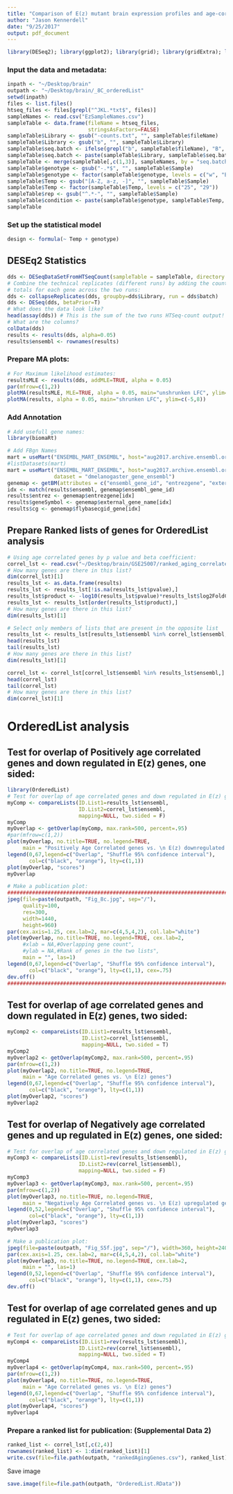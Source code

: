 ```yaml
---
title: "Comparison of E(z) mutant brain expression profiles and age-correlated probesets indicates a \"younger\" brain"
author: "Jason Kennerdell"
date: "9/25/2017"
output: pdf_document
---
```

```r
library(DESeq2); library(ggplot2); library(grid); library(gridExtra); library(genefilter)
```

### Input the data and metadata:
```r
inpath <- "~/Desktop/brain"
outpath <- "~/Desktop/brain/_8C_orderedList"
setwd(inpath)
files <- list.files()
htseq_files <- files[grepl("^JKL.*txt$", files)]
sampleNames <- read.csv("EzSampleNames.csv")
sampleTable <- data.frame(fileName = htseq_files,
                          stringsAsFactors=FALSE)
sampleTable$Library <- gsub("-counts.txt", "", sampleTable$fileName)
sampleTable$Library <- gsub("b", "", sampleTable$Library)
sampleTable$seq.batch <- ifelse(grepl("b", sampleTable$fileName), "B", "A")
sampleTable$seq.batch <- paste(sampleTable$Library, sampleTable$seq.batch)
sampleTable <- merge(sampleTable[,c(1,3)], sampleNames, by = "seq.batch")
sampleTable$genotype <- gsub("-.*$", "", sampleTable$Sample)
sampleTable$genotype <- factor(sampleTable$genotype, levels = c("w", "Ez"))
sampleTable$Temp <- gsub("[A-Z, a-z, -]", "", sampleTable$Sample)
sampleTable$Temp <- factor(sampleTable$Temp, levels = c("25", "29"))
sampleTable$rep <- gsub("^.*-", "", sampleTable$Sample)
sampleTable$condition <- paste(sampleTable$genotype, sampleTable$Temp, sep = "-")
sampleTable
```

### Set up the statistical model
```r
design <- formula(~ Temp + genotype)
```

## DESEq2 Statistics
```r
dds <- DESeqDataSetFromHTSeqCount(sampleTable = sampleTable, directory = inpath, design = design)
# Combine the technical replicates (different runs) by adding the count
# totals for each gene across the two runs:
dds <- collapseReplicates(dds, groupby=dds$Library, run = dds$batch)
dds <- DESeq(dds, betaPrior=T)
# What does the data look like?
head(assay(dds)) # This is the sum of the two runs HTSeq-count output!
# What are the columns?
colData(dds)
results <- results(dds, alpha=0.05)
results$ensembl <- rownames(results)
```

### Prepare MA plots:
```r
# For Maximum likelihood estimates:
resultsMLE <- results(dds, addMLE=TRUE, alpha = 0.05)
par(mfrow=c(1,2))
plotMA(resultsMLE, MLE=TRUE, alpha = 0.05, main="unshrunken LFC", ylim=c(-10,10))
plotMA(results, alpha = 0.05, main="shrunken LFC", ylim=c(-5,8))
```

### Add Annotation
```r
# Add usefull gene names:
library(biomaRt)

# Add FBgn Names
mart = useMart("ENSEMBL_MART_ENSEMBL", host="aug2017.archive.ensembl.org")
#listDatasets(mart)
mart = useMart("ENSEMBL_MART_ENSEMBL", host="aug2017.archive.ensembl.org",
               dataset = "dmelanogaster_gene_ensembl")
genemap <- getBM(attributes = c("ensembl_gene_id", "entrezgene", "external_gene_name", "flybasecgid_gene"), filters = "ensembl_gene_id", values = results$ensembl, mart = mart)
idx <- match(results$ensembl, genemap$ensembl_gene_id)
results$entrez <- genemap$entrezgene[idx]
results$geneSymbol <- genemap$external_gene_name[idx]
results$cg <- genemap$flybasecgid_gene[idx]
```

## Prepare Ranked lists of genes for OrderedList analysis
```r
# Using age correlated genes by p value and beta coefficient:
correl_lst <- read.csv("~/Desktop/brain/GSE25007/ranked_aging_correlated_genes_pvalue_only.csv")
# How many genes are there in this list?
dim(correl_lst)[1]
results_lst <- as.data.frame(results)
results_lst <- results_lst[!is.na(results_lst$pvalue),]
results_lst$product <- -log10(results_lst$pvalue)*results_lst$log2FoldChange
results_lst <- results_lst[order(results_lst$product),]
# How many genes are there in this list?
dim(results_lst)[1]

# Select only members of lists that are present in the opposite list
results_lst <- results_lst[results_lst$ensembl %in% correl_lst$ensembl,]
head(results_lst)
tail(results_lst)
# How many genes are there in this list?
dim(results_lst)[1]

correl_lst <- correl_lst[correl_lst$ensembl %in% results_lst$ensembl,]
head(correl_lst)
tail(correl_lst)
# How many genes are there in this list?
dim(correl_lst)[1]
```

# OrderedList analysis
## Test for overlap of Positively age correlated genes and down regulated in E(z) genes, one sided:
```r
library(OrderedList)
# Test for overlap of age correlated genes and down regulated in E(z) genes, one sided:
myComp <- compareLists(ID.List1=results_lst$ensembl, 
                       ID.List2=correl_lst$ensembl, 
                       mapping=NULL, two.sided = F)
myComp
myOverlap <- getOverlap(myComp, max.rank=500, percent=.95)
#par(mfrow=c(1,2))
plot(myOverlap, no.title=TRUE, no.legend=TRUE, 
     main = "Positively Age Correlated genes vs. \n E(z) downregulated genes")
legend(0,67,legend=c("Overlap", "Shuffle 95% confidence interval"), 
       col=c("black", "orange"), lty=c(1,1))
plot(myOverlap, "scores")
myOverlap

# Make a publication plot:
#########################################################################
jpeg(file=paste(outpath, "Fig_8c.jpg", sep="/"), 
     quality=100,
     res=300,
     width=1440, 
     height=960)
par(cex.axis=1.25, cex.lab=2, mar=c(4,5,4,2), col.lab="white")
plot(myOverlap, no.title=TRUE, no.legend=TRUE, cex.lab=2, 
     #xlab = NA,#Overlapping gene count",
     #ylab = NA,#Rank of genes in the two lists",
     main = "", las=1)
legend(0,67,legend=c("Overlap", "Shuffle 95% confidence interval"), 
       col=c("black", "orange"), lty=c(1,1), cex=.75)
dev.off()
##########################################################################
```

## Test for overlap of age correlated genes and down regulated in E(z) genes, two sided:
```r
myComp2 <- compareLists(ID.List1=results_lst$ensembl, 
                        ID.List2=correl_lst$ensembl, 
                        mapping=NULL, two.sided = T)
myComp2
myOverlap2 <- getOverlap(myComp2, max.rank=500, percent=.95)
par(mfrow=c(1,2))
plot(myOverlap2, no.title=TRUE, no.legend=TRUE, 
     main = "Age Correlated genes vs. \n E(z) genes")
legend(0,67,legend=c("Overlap", "Shuffle 95% confidence interval"), 
       col=c("black", "orange"), lty=c(1,1))
plot(myOverlap2, "scores")
myOverlap2
```

## Test for overlap of Negatively age correlated genes and up regulated in E(z) genes, one sided:
```r
# Test for overlap of age correlated genes and down regulated in E(z) genes, one sided:
myComp3 <- compareLists(ID.List1=rev(results_lst$ensembl), 
                       ID.List2=rev(correl_lst$ensembl), 
                       mapping=NULL, two.sided = F)
myComp3
myOverlap3 <- getOverlap(myComp3, max.rank=500, percent=.95)
par(mfrow=c(1,2))
plot(myOverlap3, no.title=TRUE, no.legend=TRUE, 
     main = "Negatively Age Correlated genes vs. \n E(z) upregulated genes")
legend(0,52,legend=c("Overlap", "Shuffle 95% confidence interval"), 
       col=c("black", "orange"), lty=c(1,1))
plot(myOverlap3, "scores")
myOverlap3

# Make a publication plot:
jpeg(file=paste(outpath, "Fig_S5f.jpg", sep="/"), width=360, height=240)
par(cex.axis=1.25, cex.lab=2, mar=c(4,5,4,2), col.lab="white")
plot(myOverlap3, no.title=TRUE, no.legend=TRUE, cex.lab=2,
     main = "", las=1)
legend(0,52,legend=c("Overlap", "Shuffle 95% confidence interval"), 
       col=c("black", "orange"), lty=c(1,1), cex=.75)
dev.off()
```

## Test for overlap of age correlated genes and up regulated in E(z) genes, two sided:
```r
# Test for overlap of age correlated genes and down regulated in E(z) genes, one sided:
myComp4 <- compareLists(ID.List1=rev(results_lst$ensembl), 
                       ID.List2=rev(correl_lst$ensembl), 
                       mapping=NULL, two.sided = T)
myComp4
myOverlap4 <- getOverlap(myComp4, max.rank=500, percent=.95)
par(mfrow=c(1,2))
plot(myOverlap4, no.title=TRUE, no.legend=TRUE, 
     main = "Age Correlated genes vs. \n E(z) genes")
legend(0,67,legend=c("Overlap", "Shuffle 95% confidence interval"), 
       col=c("black", "orange"), lty=c(1,1))
plot(myOverlap4, "scores")
myOverlap4
```

### Prepare a ranked list for publication: (Supplemental Data 2)
```r
ranked_list <- correl_lst[,c(2,4)]
rownames(ranked_list) <- 1:dim(ranked_list)[1]
write.csv(file=file.path(outpath, "rankedAgingGenes.csv"), ranked_list)
```

Save image
```r
save.image(file=file.path(outpath, "OrderedList.RData"))
```




